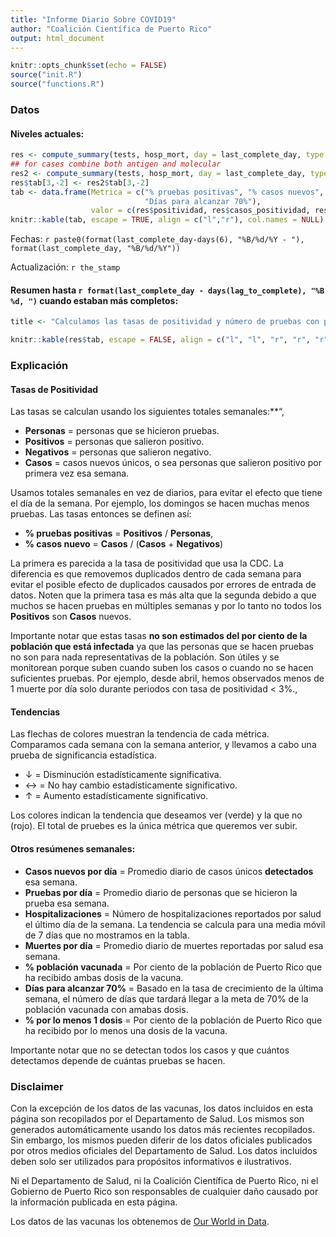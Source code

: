 ```yaml
---
title: "Informe Diario Sobre COVID19"
author: "Coalición Científica de Puerto Rico"
output: html_document
---
```


```r
knitr::opts_chunk$set(echo = FALSE)
source("init.R")
source("functions.R")
```


### Datos

#### Niveles actuales:
```r
res <- compute_summary(tests, hosp_mort, day = last_complete_day, type = "Molecular")
## for cases combine both antigen and molecular
res2 <- compute_summary(tests, hosp_mort, day = last_complete_day, type = "Molecular+Antigens")
res$tab[3,-2] <- res2$tab[3,-2]
tab <- data.frame(Metrica = c("% pruebas positivas", "% casos nuevos", "Hospitalizaciones", "% población vacunada", 
                              "Días para alcanzar 70%"),
                  valor = c(res$positividad, res$casos_positividad, res$hosp, res$vacunas, res$dias_hasta_meta_vacuna))
knitr::kable(tab, escape = TRUE, align = c("l","r"), col.names = NULL)
```

Fechas: `r paste0(format(last_complete_day-days(6), "%B/%d/%Y - "), format(last_complete_day, "%B/%d/%Y"))`

Actualización: `r the_stamp`

#### Resumen  hasta `r format(last_complete_day - days(lag_to_complete), "%B %d, ")` cuando estaban más completos:


```r
title <- "Calculamos las tasas de positividad y número de pruebas con pruebas moleculares. Los casos son detectados con pruebas moleculares y de antígeno."

knitr::kable(res$tab, escape = FALSE, align = c("l", "l", "r", "r", "r"), caption = title)
```


### Explicación

#### Tasas de Positividad

Las tasas se calculan usando los siguientes totales semanales:**",

* **Personas** = personas que se hicieron pruebas.
* **Positivos** = personas que salieron positivo.
* **Negativos** = personas que salieron negativo.
* **Casos** = casos nuevos únicos, o sea personas que salieron positivo por primera vez esa semana. 

Usamos totales semanales en vez de diarios, para evitar el efecto que tiene el día de la semana. Por ejemplo, los domingos se hacen muchas menos pruebas. Las tasas entonces se definen así:

* **% pruebas positivas** = **Positivos** / **Personas**,
* **% casos nuevo** =  **Casos** / (**Casos** + **Negativos**)

La primera es parecida a la tasa de positividad que usa la CDC. La diferencia es que removemos duplicados dentro de cada semana para evitar el posible efecto de duplicados causados por errores de entrada de datos. 
Noten que la primera tasa es más alta que la segunda debido a que muchos se hacen pruebas en múltiples semanas y por lo tanto no todos los **Positivos** son **Casos** nuevos.

Importante notar que estas tasas **no son estimados del por ciento de la población que está infectada** ya que las personas que se hacen pruebas no son para nada representativas de la población. Son útiles y se monitorean porque suben cuando suben los casos o cuando no se hacen suficientes pruebas. Por ejemplo, desde abril, hemos observados menos de 1 muerte por día solo durante periodos con tasa de positividad < 3%.,
                    
                    
#### Tendencias

Las flechas de colores muestran la tendencia de cada métrica. Comparamos cada semana con la semana anterior,
y llevamos a cabo una prueba de significancia estadística.
                     
* &#8595; = Disminución estadísticamente significativa.
* &#8596; = No hay cambio estadísticamente significativo.
* &#8593; = Aumento estadísticamente significativo.

Los colores indican la tendencia que deseamos ver (verde) y la que no (rojo). El total de pruebes es la única métrica que queremos ver subir.

#### Otros resúmenes semanales:
                     
* **Casos nuevos por día** = Promedio diario de casos únicos **detectados** esa semana.
* **Pruebas por día** = Promedio diario de personas que se hicieron la prueba esa semana.
* **Hospitalizaciones** = Número de hospitalizaciones reportados por salud el último día de la semana. La tendencia se calcula para una media móvil de 7 días que no mostramos en la tabla.
* **Muertes por día** = Promedio diario de muertes reportadas por salud esa semana. 
* **% población vacunada** = Por ciento de la población de Puerto Rico que ha recibido ambas dosis de la vacuna. 
* **Días para alcanzar 70%** = Basado en la tasa de crecimiento de la última semana, el número de días que tardará llegar a la meta de 70% de la población vacunada con amabas dosis.
* **% por lo menos 1 dosis** = Por ciento de la población de Puerto Rico que ha recibido por lo menos una dosis de la vacuna.

Importante notar que no se detectan todos los casos y que cuántos detectamos depende de cuántas pruebas se hacen.        

### Disclaimer

Con la excepción de los datos de las vacunas, los datos incluidos en esta página son recopilados por el Departamento de Salud. Los mismos son generados automáticamente usando los datos más recientes recopilados. Sin embargo, los mismos pueden diferir de los datos oficiales publicados por otros medios oficiales del Departamento de Salud.  Los datos incluidos deben solo ser utilizados para propósitos informativos e ilustrativos.

Ni el Departamento de Salud, ni la Coalición Científica de Puerto Rico, ni el Gobierno de Puerto Rico son responsables de cualquier daño causado por la información publicada en esta página.

Los datos de las vacunas los obtenemos de [Our World in Data](https://raw.githubusercontent.com/owid/covid-19-data/master/public/data/vaccinations/us_state_vaccinations.csv).
        